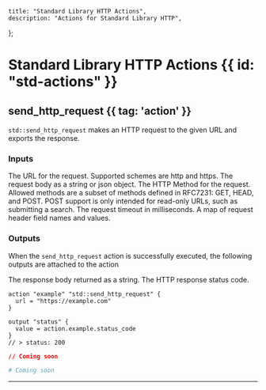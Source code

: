     title: "Standard Library HTTP Actions",
    description: "Actions for Standard Library HTTP",
};

# Standard Library HTTP Actions {{ id: "std-actions" }}



## send_http_request {{ tag: 'action' }}

`std::send_http_request` makes an HTTP request to the given URL and exports the response.

### Inputs

<Properties>


  <Property name="url" required="required" type="string">
    The URL for the request. Supported schemes are http and https.
  </Property>


  <Property name="body" required="optional" type="string">
    The request body as a string or json object.
  </Property>


  <Property name="method" required="optional" type="string">
    The HTTP Method for the request. 
Allowed methods are a subset of methods defined in RFC7231: GET, HEAD, and POST. 
POST support is only intended for read-only URLs, such as submitting a search.
  </Property>


  <Property name="timeout_ms" required="optional" type="integer">
    The request timeout in milliseconds.
  </Property>


  <Property name="headers" required="optional" type="object">
    A map of request header field names and values.
  </Property>



</Properties>

### Outputs

<Note>

When the `send_http_request` action is successfully executed, the following outputs are attached to the action

</Note>

<Properties>


  <Property name="response_body" type="string">
    The response body returned as a string.
  </Property>


  <Property name="status_code" type="integer">
    The HTTP response status code.
  </Property>


</Properties>

<CodeGroup title="Example using send_http_request">


```hcl {{ title: 'main.tx' }}
action "example" "std::send_http_request" {
  url = "https://example.com"
}

output "status" {
  value = action.example.status_code
}
// > status: 200

```


```json {{ title: 'main.json' }}
// Coming soon
```

```yaml {{ title: 'main.yaml' }}
# Coming soon
```

</CodeGroup>

---

